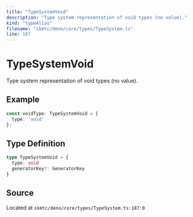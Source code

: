 ```yaml
---
title: "TypeSystemVoid"
description: "Type system representation of void types (no value)."
kind: "typeAlias"
filename: "skmtc/deno/core/types/TypeSystem.ts"
line: 187
---
```


# TypeSystemVoid

Type system representation of void types (no value).


## Example

```typescript
const voidType: TypeSystemVoid = {
  type: 'void'
};
```

## Type Definition

```typescript
type TypeSystemVoid = {
  type: void
  generatorKey?: GeneratorKey
}
```

## Source

Located at `skmtc/deno/core/types/TypeSystem.ts:187:0`
